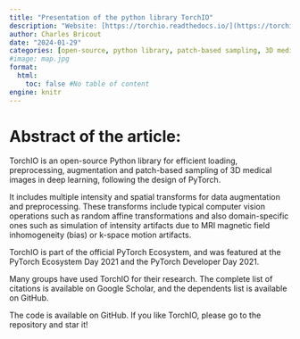 ```yaml
---
title: "Presentation of the python library TorchIO"
description: "Website: [https://torchio.readthedocs.io/](https://torchio.readthedocs.io/){target='_blank'}"
author: Charles Bricout
date: "2024-01-29"
categories: [open-source, python library, patch-based sampling, 3D medical images]
#image: map.jpg
format:
  html:
    toc: false #No table of content
engine: knitr
---
```


# Abstract of the article:

TorchIO is an open-source Python library for efficient loading, preprocessing, augmentation and patch-based sampling of 3D medical images in deep learning, following the design of PyTorch.

It includes multiple intensity and spatial transforms for data augmentation and preprocessing. These transforms include typical computer vision operations such as random affine transformations and also domain-specific ones such as simulation of intensity artifacts due to MRI magnetic field inhomogeneity (bias) or k-space motion artifacts.

TorchIO is part of the official PyTorch Ecosystem, and was featured at the PyTorch Ecosystem Day 2021 and the PyTorch Developer Day 2021.

Many groups have used TorchIO for their research. The complete list of citations is available on Google Scholar, and the dependents list is available on GitHub.

The code is available on GitHub. If you like TorchIO, please go to the repository and star it!